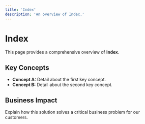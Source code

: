 ```yaml
---
title: 'Index'
description: 'An overview of Index.'
---
```


# Index

This page provides a comprehensive overview of **Index**.

## Key Concepts

* **Concept A:** Detail about the first key concept.
* **Concept B:** Detail about the second key concept.

## Business Impact

Explain how this solution solves a critical business problem for our customers.
